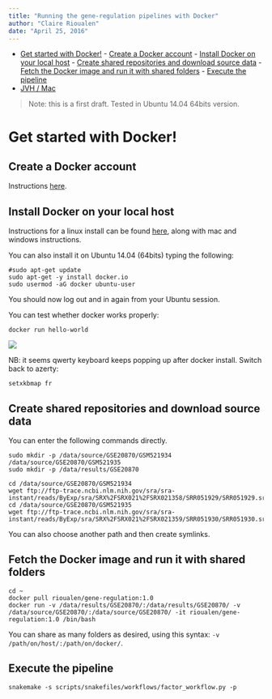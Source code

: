 ```yaml
---
title: "Running the gene-regulation pipelines with Docker"
author: "Claire Rioualen"
date: "April 25, 2016"
---
```

<!--
output:
  html_document:
    fig_caption: yes
    highlight: zenburn
    number_sections: yes
    theme: cerulean
    toc: yes
    toc_depth: 5
  pdf_document:
    fig_caption: yes
    highlight: zenburn
    number_sections: yes
    toc: yes
    toc_depth: 5
---
-->

- [Get started with Docker!](#get-started-with-docker)
      - [Create a Docker account](#create-a-docker-account)
      - [Install Docker on your local host](#install-docker-on-your-local-host)
      - [Create shared repositories and download source data](#create-shared-repositories-and-download-source-data)
      - [Fetch the Docker image and run it with shared folders](#fetch-the-docker-image-and-run-it-with-shared-folders)
      - [Execute the pipeline](#execute-the-pipeline)
- [JVH / Mac](#jvh--mac)

> Note: this is a first draft. Tested in Ubuntu 14.04 64bits version.

# Get started with Docker!

## Create a Docker account

Instructions [here](https://docs.docker.com/linux/step_five/).

## Install Docker on your local host

Instructions for a linux install can be found [here](https://docs.docker.com/linux/), along with mac and windows instructions. 

You can also install it on Ubuntu 14.04 (64bits) typing the following:

```
#sudo apt-get update
sudo apt-get -y install docker.io
sudo usermod -aG docker ubuntu-user
```
You should now log out and in again from your Ubuntu session. 

<!--sudo service docker start-->

You can test whether docker works properly:

```
docker run hello-world
```

![](../../img/docker_hello.png)

NB: it seems qwerty keyboard keeps popping up after docker install. Switch back to azerty:
```
setxkbmap fr
```
<!--
Run the following command:
```
sudo apt-get --yes install docker
```
--> 

## Create shared repositories and download source data

You can enter the following commands directly. 

```
sudo mkdir -p /data/source/GSE20870/GSM521934 /data/source/GSE20870/GSM521935
sudo mkdir -p /data/results/GSE20870
```
```
cd /data/source/GSE20870/GSM521934
wget ftp://ftp-trace.ncbi.nlm.nih.gov/sra/sra-instant/reads/ByExp/sra/SRX%2FSRX021%2FSRX021358/SRR051929/SRR051929.sra
cd /data/source/GSE20870/GSM521935
wget ftp://ftp-trace.ncbi.nlm.nih.gov/sra/sra-instant/reads/ByExp/sra/SRX%2FSRX021%2FSRX021359/SRR051930/SRR051930.sra
```
You can also choose another path and then create symlinks.

## Fetch the Docker image and run it with shared folders

```
cd ~
docker pull rioualen/gene-regulation:1.0
docker run -v /data/results/GSE20870/:/data/results/GSE20870/ -v /data/source/GSE20870/:/data/source/GSE20870/ -it rioualen/gene-regulation:1.0 /bin/bash
```

You can share as many folders as desired, using this syntax: `-v /path/on/host/:/path/on/docker/`.


## Execute the pipeline

```
snakemake -s scripts/snakefiles/workflows/factor_workflow.py -p
```

<!--
# JVH / Mac

## Quick tour

On Mac OSX

### 1. Install docker

        https://docs.docker.com/engine/installation/mac/

### 2. Open the application Docker Quickstart Terminal. This open a new terminal window and launches the docker daemon.

### 3. Get the gene-regulation docker

docker pull rioualen/gene-regulation:0.3

### 4. Check the list of docker images available locally

docker images

### 5. Start the gene-regulation image. The option `-it` specifies the interactive mode, which is necessary to be able using this VM

```
docker run -it rioualen/gene-regulation:0.3 /bin/bash
```

You are now in a bash session of a gene-regulation docker. In this session, you are "root" user, i;e. you have all the administration rights. You can check this easily:

```
whoami
```



### 6. Check the disks available on this docker

```
df -h
```

Currently, your docker can only access its local disk, which comes with the VM.
**Beware**: any data stored on this local disk will be lost when you shut down the gene-regulation docker.

### 7. Exit and get back to your gene-regulation container

 If you exits your shell session, the docker will still be running.


```
exit
```

You are now back to the host terminal.

Check the currently active docker containers (processes).

```
docker ps -a
```

Note that you can run several containers of the same image.
Each active container has a unique identifier which appears in the first column when you run `docker ps` (e.g. `faff5298ef95`).
You can re-open a running container with the command

```
docker attach [CONTAINER_ID]
```
where `[CONTAINER_IDR]` must be replaced by the actual ID of the running docker container (e.g. `faff5298ef95`).


### 8. Shutting down the container

We will now shut down this image, and start a new one which will enable you to store persistent data.

```
docker stop [CONTAINER_ID]
```

### 9. Starting a docker container with a shared folder.



  500  docker pull rioualen/gene-regulation:0.3
  501  mkdir -p ~/gene-regulation_data/GSE20870/GSM521934 ~/gene-regulation_data/GSE20870/GSM521935
  502  cd ~/gene-regulation_data/GSE20870/GSM521934
  503  wget ftp://ftp-trace.ncbi.nlm.nih.gov/sra/sra-instant/reads/ByExp/sra/SRX%2FSRX021%2FSRX021358/SRR051929/SRR051929.sra
  504  cd ~/gene-regulation_data/GSE20870/GSM521935
  505  wget ftp://ftp-trace.ncbi.nlm.nih.gov/sra/sra-instant/reads/ByExp/sra/SRX%2FSRX021%2FSRX021359/SRR051930/SRR051930.sra
  506  mkdir ~/gene-regulation_data/results/GSE20870
  507  mkdir -p ~/gene-regulation_data/results/GSE20870
  508  docker pull rioualen/gene-regulation:0.3
  509  docker run -v ~/gene-regulation_data:/data  -it rioualen/gene-regulation:0.3 /bin/bash

### 10. Running the snakemake demo workflow on the docker container

    1  ls /data
    2  ls /data/GSE20870/
    3  ls /data/GSE20870/GSM521934/
    4  exit
    5  ls /data
    6  source ~/bin/ngs_bashrc
    7  snakemake -s scripts/snakefiles/workflows/factor_workflow.py -np
    8  history
    9  snakemake -s scripts/snakefiles/workflows/factor_workflow.py -np
   10  snakemake -s scripts/snakefiles/workflows/factor_workflow.py -p







## Questions

1. Quand on fait un login dans la vm gene--regulation, on entre dans un shell basique (pas bash). Est-il possible de configurer docker pour qu'on entre automatiquement en bash ?

Entry point /bin/bash


2. Il faut ajouter le bashrc dans le /etc du docker.

-->